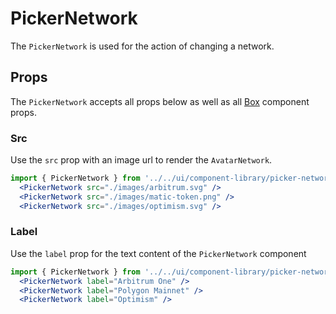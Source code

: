 

# PickerNetwork

The `PickerNetwork` is used for the action of changing a network.

<Canvas>
  <Story id="ui-components-component-library-picker-network-picker-network-stories-js--default-story" />
</Canvas>

## Props

The `PickerNetwork` accepts all props below as well as all [Box](/docs/ui-components-ui-box-box-stories-js--default-story#props) component props.

<ArgsTable of={PickerNetwork} />

### Src

Use the `src` prop with an image url to render the `AvatarNetwork`.

<Canvas>
  <Story id="ui-components-component-library-picker-network-picker-network-stories-js--src" />
</Canvas>

```jsx
import { PickerNetwork } from '../../ui/component-library/picker-network';
  <PickerNetwork src="./images/arbitrum.svg" />
  <PickerNetwork src="./images/matic-token.png" />
  <PickerNetwork src="./images/optimism.svg" />
```

### Label

Use the `label` prop for the text content of the `PickerNetwork` component

<Canvas>
  <Story id="ui-components-component-library-picker-network-picker-network-stories-js--label" />
</Canvas>

```jsx
import { PickerNetwork } from '../../ui/component-library/picker-network';
  <PickerNetwork label="Arbitrum One" />
  <PickerNetwork label="Polygon Mainnet" />
  <PickerNetwork label="Optimism" />
```